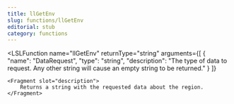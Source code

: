 ```yaml
---
title: llGetEnv
slug: functions/llGetEnv
editorial: stub
category: functions
---
```


<LSLFunction
	name="llGetEnv"
	returnType="string"
	arguments={[
	{
		"name": "DataRequest",
		"type": "string",
		"description": "The type of data to request. Any other string will cause an empty string to be returned."
	}
]}
>
	<Fragment slot="description">
		Returns a string with the requested data about the region.
	</Fragment>
</LSLFunction>
